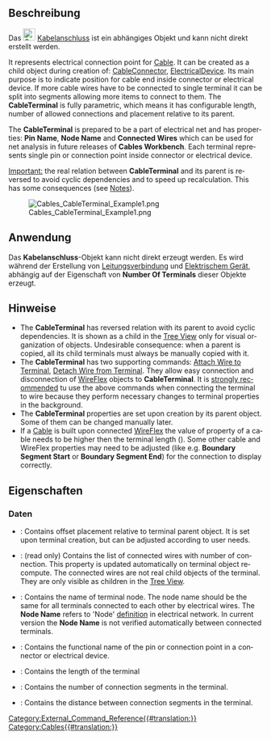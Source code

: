 <languages/>

{{Docnav/de
|[[Cables_Material/de|Material]]
|[[Cables_SuppLines/de|Unterstützungslinie]]
|[[Cables_Workbench/de|Cables]]
|IconL=Cables_Material.svg
|IconR= Cables_SuppLines.svg
|IconC=Cables_workbench_icon.svg
}}

{{GuiCommand/de
|Name=Cables CableTerminal
|Name/de=Cables Kabelanschluss
|MenuLocation=
|Workbenches=[[Cables_Workbench/de|Cables]]
|Shortcut=
|Version=0.3.0
|SeeAlso=[[Cables_Cable/de|Cables Leitung]], [[Cables_CableConnector/de|Cables Leitungsverbindung]], [[Cables_ElectricalDevice/de|Cables Elektrisches Gerät]], [[Cables_AttachWireToTerminal/de|Cables LeitungsverlaufAnKabelanschlussBefestigen]], [[Cables_DetachWireFromTerminal/de|Cables LeitungsverlaufVonKabelanschlussLösen]]
}}

<span id="Description"></span>
==Beschreibung==

Das [[File:Cables_CableTerminal.svg|24px]] [[Cables_CableTerminal/de|Kabelanschluss]] ist ein abhängiges Objekt und kann nicht direkt erstellt werden.

<div lang="en" dir="ltr" class="mw-content-ltr">
It represents electrical connection point for [[Cables_Cable|Cable]]. It can be created as a child object during creation of: [[Cables_CableConnector|CableConnector]], [[Cables_ElecticalDevice|ElectricalDevice]]. Its main purpose is to indicate position for cable end inside connector or electrical device. If more cable wires have to be connected to single terminal it can be split into segments allowing more items to connect to them. The '''CableTerminal''' is fully parametric, which means it has configurable length, number of allowed connections and placement relative to its parent.
</div>

<div lang="en" dir="ltr" class="mw-content-ltr">
The '''CableTerminal''' is prepared to be a part of electrical net and has properties: '''Pin Name''', '''Node Name''' and '''Connected Wires''' which can be used for net analysis in future releases of '''Cables Workbench'''. Each terminal represents single pin or connection point inside connector or electrical device.
</div>

<div lang="en" dir="ltr" class="mw-content-ltr">
<u>Important:</u> the real relation between '''CableTerminal''' and its parent is reversed to avoid cyclic dependencies and to speed up recalculation. This has some consequences (see [[#Notes|Notes]]).
</div>

[[File:Cables_CableTerminal_Example1.png]]

{{Caption|Beispiel von zwei Kabelanschlüssen. Auf der linken Seite: Einfacher Kabelanschluss mit einem Segment. Nur ein Leiter kann hier angeschlossen werden. Auf der rechten Seite: Einfacher Kabelanschluss mit drei Segmenten. Bis zu drei Leiter können hier angeschlossen werden.}}

<span id="Usage"></span>
==Anwendung==

Das '''Kabelanschluss'''-Objekt kann nicht direkt erzeugt werden. Es wird während der Erstellung von [[Cables_CableConnector/de|Leitungsverbindung]] und [[Cables_ElecticalDevice/de|Elektrischem Gerät]], abhängig auf der Eigenschaft von '''Number Of Terminals''' dieser Objekte erzeugt.

<span id="Notes"></span>
==Hinweise==

<div lang="en" dir="ltr" class="mw-content-ltr">
* The '''CableTerminal''' has reversed relation with its parent to avoid cyclic dependencies. It is shown as a child in the [[Tree_View|Tree View]] only for visual organization of objects. Undesirable consequence: when a parent is copied, all its child terminals must always be manually copied with it.
* The '''CableTerminal''' has two supporting commands: [[Cables_AttachWireToTerminal|Attach Wire to Terminal]], [[Cables_DetachWireFromTerminal|Detach Wire from Terminal]]. They allow easy connection and disconnection of [[Cables_WireFlex|WireFlex]] objects to '''CableTerminal'''. It is <u>strongly recommended</u> tu use the above commands when connecting the terminal to wire because they perform necessary changes to terminal properties in the background.
* The '''CableTerminal''' properties are set upon creation by its parent object. Some of them can be changed manually later.
* If a [[Cables_Cable|Cable]] is built upon connected [[Cables_WireFlex|WireFlex]] the value of [[Cables_Cable#Data|{{PropertyData|Stripped Wire Length}}]] property of a cable needs to be higher then the terminal length ([[#Data|{{PropertyData|Length}}]]). Some other cable and WireFlex properties may need to be adjusted (like e.g. '''Boundary Segment Start''' or '''Boundary Segment End''') for the connection to display correctly.
</div>

<span id="Properties"></span>
==Eigenschaften==

<span id="Data"></span>
===Daten===

{{TitleProperty|Attachment}}

<div lang="en" dir="ltr" class="mw-content-ltr">
* {{PropertyData|Attachment Offset|Placement}}: Contains offset placement relative to terminal parent object. It is set upon terminal creation, but can be adjusted according to user needs.
</div>

{{TitleProperty|Net}}

<div lang="en" dir="ltr" class="mw-content-ltr">
* {{PropertyData|Connected Wires|StringList}}: (read only) Contains the list of connected wires with number of connection. This property is updated automatically on terminal object recompute. The connected wires are not real child objects of the terminal. They are only visible as children in the [[Tree_View|Tree View]].
* {{PropertyData|Node Name|String}}: Contains the name of terminal node. The node name should be the same for all terminals connected to each other by electrical wires. The '''Node Name''' refers to 'Node' [https://en.wikipedia.org/wiki/Node_(circuits) definition] in electrical network. In current version the '''Node Name''' is not verified automatically between connected terminals.
* {{PropertyData|Pin Name|String}}: Contains the functional name of the pin or connection point in a connector or electrical device.
</div>

{{TitleProperty|Terminal}}

<div lang="en" dir="ltr" class="mw-content-ltr">
* {{PropertyData|Length|Length}}: Contains the length of the terminal
* {{PropertyData|Number Of Connections|Integer}}: Contains the number of connection segments in the terminal.
* {{PropertyData|Spacing|Length}}: Contains the distance between connection segments in the terminal.
</div>


{{Docnav/de
|[[Cables_Material/de|Material]]
|[[Cables_SuppLines/de|Unterstützungslinie]]
|[[Cables_Workbench/de|Cables]]
|IconL=Cables_Material.svg
|IconR= Cables_SuppLines.svg
|IconC=Cables_workbench_icon.svg
}}

[[Category:External_Command_Reference{{#translation:}}]]
[[Category:Cables{{#translation:}}]]